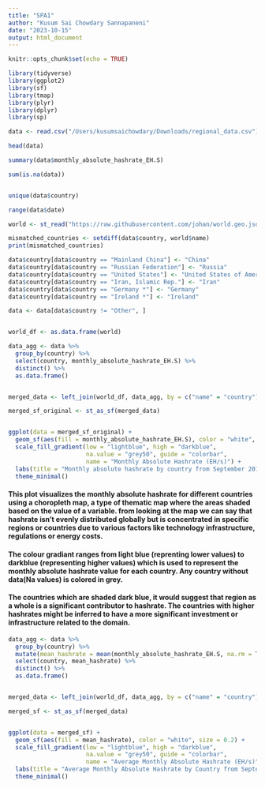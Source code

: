 ```yaml
---
title: "SPA1"
author: "Kusum Sai Chowdary Sannapaneni"
date: "2023-10-15"
output: html_document
---
```


```r
knitr::opts_chunk$set(echo = TRUE)
```


```r

library(tidyverse)
library(ggplot2)
library(sf)
library(tmap)
library(plyr)
library(dplyr)
library(sp)

```


```r

data <- read.csv("/Users/kusumsaichowdary/Downloads/regional_data.csv")

head(data)
```


```r

summary(data$monthly_absolute_hashrate_EH.S)

sum(is.na(data))


unique(data$country)

range(data$date)


```

```r

world <- st_read("https://raw.githubusercontent.com/johan/world.geo.json/master/countries.geo.json")

mismatched_countries <- setdiff(data$country, world$name)
print(mismatched_countries)

```


```r

data$country[data$country == "Mainland China"] <- "China"
data$country[data$country == "Russian Federation"] <- "Russia"
data$country[data$country == "United States"] <- "United States of America"
data$country[data$country == "Iran, Islamic Rep."] <- "Iran"
data$country[data$country == "Germany *"] <- "Germany"
data$country[data$country == "Ireland *"] <- "Ireland"

data <- data[data$country != "Other", ]


world_df <- as.data.frame(world)
```

```r
data_agg <- data %>%
  group_by(country) %>%
  select(country, monthly_absolute_hashrate_EH.S) %>%
  distinct() %>%
  as.data.frame()


merged_data <- left_join(world_df, data_agg, by = c("name" = "country"))

merged_sf_original <- st_as_sf(merged_data)


ggplot(data = merged_sf_original) +
  geom_sf(aes(fill = monthly_absolute_hashrate_EH.S), color = "white", size = 0.2) +
  scale_fill_gradient(low = "lightblue", high = "darkblue", 
                      na.value = "grey50", guide = "colorbar", 
                      name = "Monthly Absolute Hashrate (EH/s)") +
  labs(title = "Monthly absolute hashrate by country from September 2019 to January 2022") +
  theme_minimal()

```



#### This plot visualizes the monthly absolute hashrate for different countries using a choropleth map, a type of thematic map where the areas shaded based on the value of a variable. from looking at the map we can say that hashrate isn't evenly distributed globally but is concentrated in specific regions or countries due to various factors like technology infrastructure, regulations or energy costs.

#### The colour gradiant ranges from light blue (reprenting lower values) to darkblue (representing higher values) which is used to represent the monthly absolute hashrate value for each country. Any country without data(Na values) is colored in grey.


#### The countries which are shaded dark blue, it would suggest that region as a whole is a significant contributor to hashrate. The countries with higher hashrates might be inferred to have a more significant investment or infrastructure related to the domain.





```r

data_agg <- data %>%
  group_by(country) %>%
  mutate(mean_hashrate = mean(monthly_absolute_hashrate_EH.S, na.rm = TRUE)) %>%
  select(country, mean_hashrate) %>%
  distinct() %>%
  as.data.frame()


merged_data <- left_join(world_df, data_agg, by = c("name" = "country"))

merged_sf <- st_as_sf(merged_data)


ggplot(data = merged_sf) +
  geom_sf(aes(fill = mean_hashrate), color = "white", size = 0.2) +
  scale_fill_gradient(low = "lightblue", high = "darkblue", 
                      na.value = "grey50", guide = "colorbar", 
                      name = "Average Monthly Absolute Hashrate (EH/s)") +
  labs(title = "Average Monthly Absolute Hashrate by Country from September 2019 to January 2022") +
  theme_minimal()



```

